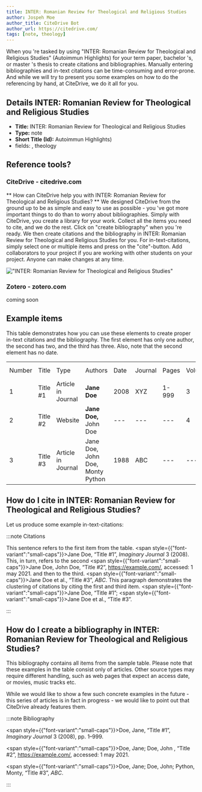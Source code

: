 ```yaml
---
title: INTER: Romanian Review for Theological and Religious Studies
author: Jospeh Moe
author_title: CiteDrive Bot
author_url: https://citedrive.com/
tags: [note, theology]
---
```


When you 're tasked by using "INTER: Romanian Review for Theological and Religious Studies" (Autoimmun Highlights) for your term paper, bachelor 's, or master 's thesis to create citations and bibliographies.
Manually entering bibliographies and in-text citations can be time-consuming and error-prone. And while we will try to present you some examples on how to do the referencing by hand, at CiteDrive, we do it all for you.

## Details  INTER: Romanian Review for Theological and Religious Studies
* **Title:** INTER: Romanian Review for Theological and Religious Studies
* **Type:** note
* **Short Title (Id):** Autoimmun Highlights)
* fields: , theology

## Reference tools?
### CiteDrive - citedrive.com
** How can CiteDrive help you with INTER: Romanian Review for Theological and Religious Studies? **
We designed CiteDrive from the ground up to be as simple and easy to use as possible - you 've got more important things to do than to worry about bibliographies. Simply with CiteDrive, you create a library for your work. Collect all the items you need to cite, and we do the rest. Click on "create bibliography" when you 're ready. We then create citations and the bibliography in INTER: Romanian Review for Theological and Religious Studies for you. For in-text-citations, simply select one or multiple items and press on the "cite"-button. Add collaborators to your project if you are working with other students on your project. Anyone can make changes at any time.


!["INTER: Romanian Review for Theological and Religious Studies"](images/inter-romanian-review-for-theological-and-religious-studies.svg "Choose INTER: Romanian Review for Theological and Religious Studies in the CiteDrive App")

### Zotero - zotero.com

coming soon

## Example items

This table demonstrates how you can use these elements to create proper in-text citations and the bibliography. The first element has only one author, the second has two, and the third has three. Also, note that the second element has no date.


<table>
  <tr>
   <td>Number
   </td>
   <td>Title
   </td>
   <td>Type
   </td>
   <td>Authors
   </td>
   <td>Date
   </td>
   <td>Journal
   </td>
   <td>Pages
   </td>
   <td>Volume
   </td>
   <td>Issue
   </td>
   <td>Access Date
   </td>
  </tr>
  <tr>
   <td>1
   </td>
   <td>Title #1
   </td>
   <td>Article in Journal
   </td>
   <td><strong>Jane Doe</strong>
   </td>
   <td>2008
   </td>
   <td>XYZ
   </td>
   <td>1-999
   </td>
   <td>3
   </td>
   <td>2
   </td>
   <td>--
   </td>
  </tr>
  <tr>
   <td>
2
   </td>
   <td>Title #2
   </td>
   <td>Website
   </td>
   <td><strong>Jane Doe, </strong>John Doe
   </td>
   <td>---
   </td>
   <td>---
   </td>
   <td>---
   </td>
   <td>4
   </td>
   <td>---
   </td>
   <td>2020-05-01
   </td>
  </tr>
  <tr>
   <td>3
   </td>
   <td>Title #3
   </td>
   <td>Article in Journal
   </td>
   <td>Jane Doe, John Doe, Monty Python
   </td>
   <td>1988
   </td>
   <td>ABC
   </td>
   <td>---
   </td>
   <td>---
   </td>
   <td>16
   </td>
   <td>---
   </td>
  </tr>
</table>



## How do I cite in  INTER: Romanian Review for Theological and Religious Studies?

Let us produce some example in-text-citations:

:::note Citations


This sentence refers to the first item from the table. <span style={{"font-variant":"small-caps"}}>Jane Doe</span>, “Title #1”, <i>Imaginary Journal</i> 3 (2008). This, in turn, refers to the second <span style={{"font-variant":"small-caps"}}>Jane Doe, John  Doe</span>, “Title #2”, <u>https://example.com/</u>, accessed: 1 may 2021.
and then to the third.  <span style={{"font-variant":"small-caps"}}>Jane Doe et al.</span>, “Title #3”, <i>ABC</i>.
This paragraph demonstrates the clustering of citations by citing the first and third item. <span style={{"font-variant":"small-caps"}}>Jane Doe</span>, “Title #1”; <span style={{"font-variant":"small-caps"}}>Jane Doe et al.</span>, “Title #3”.

:::

## How do I create a bibliography in INTER: Romanian Review for Theological and Religious Studies?

This bibliography contains all items from the sample table. Please note that these examples in the table consist only of articles. Other source types may require different handling, such as web pages that expect an access date, or movies, music tracks etc.

While we would like to show a few such concrete examples in the future - this series of articles is in fact in progress - we would like to point out that CiteDrive already features them.

:::note Bibliography

<span style={{"font-variant":"small-caps"}}>Doe, Jane</span>, “Title #1”, <i>Imaginary Journal</i> 3 (2008), pp. 1–999.

<span style={{"font-variant":"small-caps"}}>Doe, Jane; Doe, John </span>, “Title #2”, <u>https://example.com/</u>, accessed: 1 may 2021.

<span style={{"font-variant":"small-caps"}}>Doe, Jane; Doe, John; Python, Monty</span>, “Title #3”, <i>ABC</i>.



:::


        